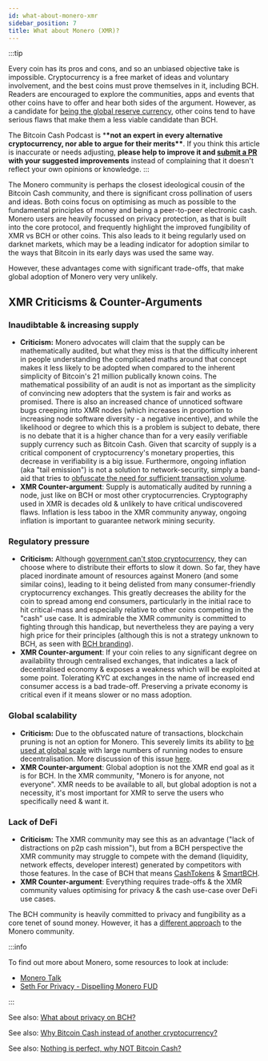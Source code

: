 ```yaml
---
id: what-about-monero-xmr
sidebar_position: 7
title: What about Monero (XMR)?
---
```


:::tip

Every coin has its pros and cons, and so an unbiased objective take is impossible. Cryptocurrency is a free market of ideas and voluntary involvement, and the best coins must prove themselves in it, including BCH. Readers are encouraged to explore the communities, apps and events that other coins have to offer and hear both sides of the argument. However, as a candidate for [being the global reserve currency](/faqs/Global-Reserve-Currency/what-do-you-mean-global-reserve-currency), other coins tend to have serious flaws that make them a less viable candidate than BCH.

The Bitcoin Cash Podcast is \***\*not an expert in every alternative cryptocurrency, nor able to argue for their merits\*\***. If you think this article is inaccurate or needs adjusting, **please help to improve it and [submit a PR](https://github.com/JeremyEllingham/bitcoincashpodcast-v2) with your suggested improvements** instead of complaining that it doesn't reflect your own opinions or knowledge.
:::

The Monero community is perhaps the closest ideological cousin of the Bitcoin Cash community, and there is significant cross pollination of users and ideas. Both coins focus on optimising as much as possible to the fundamental principles of money and being a peer-to-peer electronic cash. Monero users are heavily focussed on privacy protection, as that is built into the core protocol, and frequently highlight the improved fungibility of XMR vs BCH or other coins. This also leads to it being regularly used on darknet markets, which may be a leading indicator for adoption similar to the ways that Bitcoin in its early days was used the same way.

However, these advantages come with significant trade-offs, that make global adoption of Monero very very unlikely.

## XMR Criticisms & Counter-Arguments

### Inaudibtable & increasing supply

- **Criticism:** Monero advocates will claim that the supply can be mathematically audited, but what they miss is that the difficulty inherent in people understanding the complicated maths around that concept makes it less likely to be adopted when compared to the inherent simplicity of Bitcoin's 21 million publically known coins. The mathematical possibility of an audit is not as important as the simplicity of convincing new adopters that the system is fair and works as promised. There is also an increased chance of unnoticed software bugs creeping into XMR nodes (which increases in proportion to increasing node software diversity - a negative incentive), and while the likelihood or degree to which this is a problem is subject to debate, there is no debate that it is a higher chance than for a very easily verifiable supply currency such as Bitcoin Cash. Given that scarcity of supply is a critical component of cryptocurrency's monetary properties, this decrease in verifiability is a big issue. Furthermore, ongoing inflation (aka "tail emission") is not a solution to network-security, simply a band-aid that tries to [obfuscate the need for sufficient transaction volume](/faqs/BCH/will-bitcoin-cash-add-tail-emission).
- **XMR Counter-argument**: Supply is automatically audited by running a node, just like on BCH or most other cryptocurrencies. Cryptography used in XMR is decades old & unlikely to have critical undiscovered flaws. Inflation is less taboo in the XMR community anyway, ongoing inflation is important to guarantee network mining security.

### Regulatory pressure

- **Criticism:** Although [government can't stop cryptocurrency](/faqs/Roadblocks/what-if-governments-ban-crypto), they can choose where to distribute their efforts to slow it down. So far, they have placed inordinate amount of resources against Monero (and some similar coins), leading to it being delisted from many consumer-friendly cryptocurrency exchanges. This greatly decreases the ability for the coin to spread among end consumers, particularly in the initial race to hit critical-mass and especially relative to other coins competing in the "cash" use case. It is admirable the XMR community is committed to fighting through this handicap, but nevertheless they are paying a very high price for their principles (although this is not a strategy unknown to BCH, as seen with [BCH branding](/faqs/BCH/will-bitcoin-cash-rebrand)).
- **XMR Counter-argument**: If your coin relies to any significant degree on availability through centralised exchanges, that indicates a lack of decentralised economy & exposes a weakness which will be exploited at some point. Tolerating KYC at exchanges in the name of increased end consumer access is a bad trade-off. Preserving a private economy is critical even if it means slower or no mass adoption.

### Global scalability

- **Criticism:** Due to the obfuscated nature of transactions, blockchain pruning is not an option for Monero. This severely limits its ability to [be used at global scale](/faqs/Global-Reserve-Currency/what-do-you-mean-global-reserve-currency) with large numbers of running nodes to ensure decentralisation. More discussion of this issue [here](https://www.reddit.com/r/btc/comments/rzxzmx/why_bch_not_xmr/hrynhp3/).
- **XMR Counter-argument**: Global adoption is not the XMR end goal as it is for BCH. In the XMR community, "Monero is for anyone, not everyone". XMR needs to be available to all, but global adoption is not a necessity, it's most important for XMR to serve the users who specifically need & want it.

### Lack of DeFi

- **Criticism:** The XMR community may see this as an advantage ("lack of distractions on p2p cash mission"), but from a BCH perspective the XMR community may struggle to compete with the demand (liquidity, network effects, developer interest) generated by competitors with those features. In the case of BCH that means [CashTokens](/faqs/Tech/what-is-cashtokens) & [SmartBCH](/faqs/SmartBCH/what-is-smart-bch).
- **XMR Counter-argument**: Everything requires trade-offs & the XMR community values optimising for privacy & the cash use-case over DeFi use cases.

The BCH community is heavily committed to privacy and fungibility as a core tenet of sound money. However, it has a [different approach](/faqs/BCH/what-about-privacy-on-BCH) to the Monero community.

:::info

To find out more about Monero, some resources to look at include:

- [Monero Talk](https://www.monerotalk.live/)
- [Seth For Privacy - Dispelling Monero FUD](https://sethforprivacy.com/posts/dispelling-monero-fud/)

:::

See also: [What about privacy on BCH?](/faqs/BCH/what-about-privacy-on-BCH)

See also: [Why Bitcoin Cash instead of another cryptocurrency?](/faqs/BCH/why-bitcoin-cash)

See also: [Nothing is perfect, why NOT Bitcoin Cash?](/faqs/BCH/why-not-bitcoin-cash)
